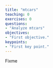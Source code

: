 ```yaml
---
title: "mtcars"
teaching: 0
exercises: 0
questions:
- "Analyze mtcars"
objectives:
- "First objective."
keypoints:
- "First key point."
---
```


Fixme
